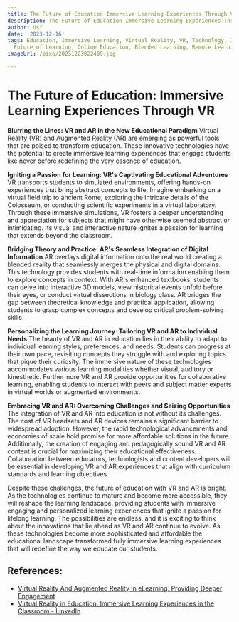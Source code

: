 ```yaml
---
title: The Future of Education Immersive Learning Experiences Through VR
description: The Future of Education Immersive Learning Experiences Through VR
author: Usf
date: '2023-12-16'
tags: Education, Immersive Learning, Virtual Reality, VR, Technology, Innovation,
  Future of Learning, Online Education, Blended Learning, Remote Learning
imageUrl: /pixa/20231223022409.jpg

---
```

# The Future of Education: Immersive Learning Experiences Through VR

**Blurring the Lines: VR and AR in the New Educational Paradigm**
Virtual Reality  (VR) and Augmented Reality (AR) are emerging as powerful tools that are poised to transform education. These innovative  technologies have the potential to  create immersive learning experiences that engage students like  never before  redefining  the very essence of education.

**Igniting a Passion for Learning: VR's Captivating Educational Adventures**
VR transports students to simulated environments, offering hands-on experiences that bring abstract concepts to  life.  Imagine embarking on a virtual field trip  to ancient Rome, exploring the intricate details of the Colosseum, or conducting scientific experiments in a virtual laboratory. Through these immersive simulations, VR fosters a deeper understanding and appreciation for subjects that might have otherwise seemed abstract or intimidating. Its visual and interactive nature ignites  a passion for learning that extends beyond  the classroom.

**Bridging Theory and Practice: AR's Seamless Integration of Digital Information**
AR overlays digital information onto the real  world creating a blended reality that seamlessly merges the physical and digital domains. This  technology provides students with real-time information enabling them to explore concepts in context. With AR's enhanced textbooks, students can delve into interactive 3D  models,  view historical events unfold  before their eyes,  or conduct  virtual dissections  in  biology class. AR bridges the gap between theoretical knowledge and practical application, allowing students to  grasp complex concepts and  develop critical problem-solving skills.

**Personalizing the Learning Journey: Tailoring VR and AR to Individual Needs**
The beauty of VR and AR in  education lies in  their ability to adapt to individual learning styles,  preferences, and needs. Students can progress at their own pace, revisiting  concepts they struggle with and exploring topics that pique  their curiosity. The immersive nature of these technologies  accommodates various learning modalities whether visual, auditory or kinesthetic. Furthermore VR  and  AR provide opportunities for collaborative learning, enabling  students to interact with peers and  subject matter experts in virtual  worlds or augmented  environments.

**Embracing VR and AR: Overcoming Challenges and Seizing Opportunities**
The integration of VR and AR  into  education is not without its challenges. The cost of VR headsets and AR devices remains a significant barrier to widespread adoption. However, the rapid technological advancements and economies of scale hold promise for more affordable  solutions in the future. Additionally, the creation of engaging and pedagogically sound VR and AR content is crucial for  maximizing their  educational  effectiveness. Collaboration between educators, technologists and content  developers will be essential in developing VR and AR experiences that  align with curriculum standards and learning objectives.

Despite these challenges, the future of  education with VR and AR is bright. As the technologies continue to mature and become more accessible,  they will  reshape the learning landscape, providing students with immersive engaging and personalized learning experiences that ignite a passion for lifelong  learning.  The possibilities are endless, and it is exciting to think about the innovations that lie ahead as VR and AR continue to evolve. As  these technologies become more sophisticated and affordable the educational landscape transformed fully  immersive learning experiences that will redefine the way we  educate our students.

## References:
- [Virtual Reality And Augmented Reality In eLearning: Providing Deeper Engagement](https://elearningindustry.com/virtual-reality-and-augmented-reality-in-elearning-providing-deeper-engagement)
- [Virtual Reality in Education: Immersive Learning Experiences in the Classroom - LinkedIn](https://www.linkedin.com/pulse/virtual-reality-education-immersive-learning-jkvof?trk=public_post)
